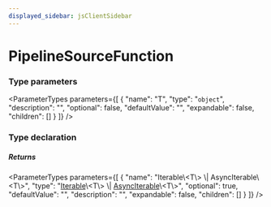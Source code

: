 ```yaml
---
displayed_sidebar: jsClientSidebar
---
```



# PipelineSourceFunction

### Type parameters

<ParameterTypes parameters={[
  {
    "name": "T",
    "type": "`object`",
    "description": "",
    "optional": false,
    "defaultValue": "",
    "expandable": false,
    "children": []
  }
]} />

### Type declaration

##### Returns

<ParameterTypes parameters={[
  {
    "name": "Iterable\\&#60;T\\&#62; \\| AsyncIterable\\&#60;T\\&#62;",
    "type": "[Iterable](../../internal/interfaces/internal.Iterable.mdx)\\&#60;T\\&#62; \\| [AsyncIterable](../../internal/interfaces/internal.AsyncIterable.mdx)\\&#60;T\\&#62;",
    "optional": true,
    "defaultValue": "",
    "description": "",
    "expandable": false,
    "children": []
  }
]} />
